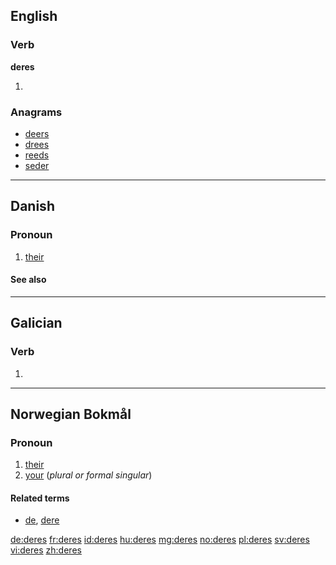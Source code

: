 {{also|Deres}}
==English==

===Verb===
'''deres'''

# {{third-person singular of|dere}}

===Anagrams===
* [[deers#English|deers]] 
* [[drees#English|drees]]
* [[reeds#English|reeds]]
* [[seder#English|seder]]

----

==Danish==

===Pronoun===
{{head|da|pronoun|nominative|de|objective|dem}}

# [[their]] {{gloss|3rd person plural, possessive}}

====See also====
{{Danish personal pronouns}}

----

==Galician==

===Verb===
{{gl-verb-form}}

# {{conjugation of|[[dar#Galician|dar]]||2|s|fut|sub}}

----
==Norwegian Bokmål==

===Pronoun===
{{head|nb|pronoun}}

# [[their]]
# [[your]] (''plural or formal singular'')

====Related terms====
* [[de]], [[dere]]

[[de:deres]]
[[fr:deres]]
[[id:deres]]
[[hu:deres]]
[[mg:deres]]
[[no:deres]]
[[pl:deres]]
[[sv:deres]]
[[vi:deres]]
[[zh:deres]]